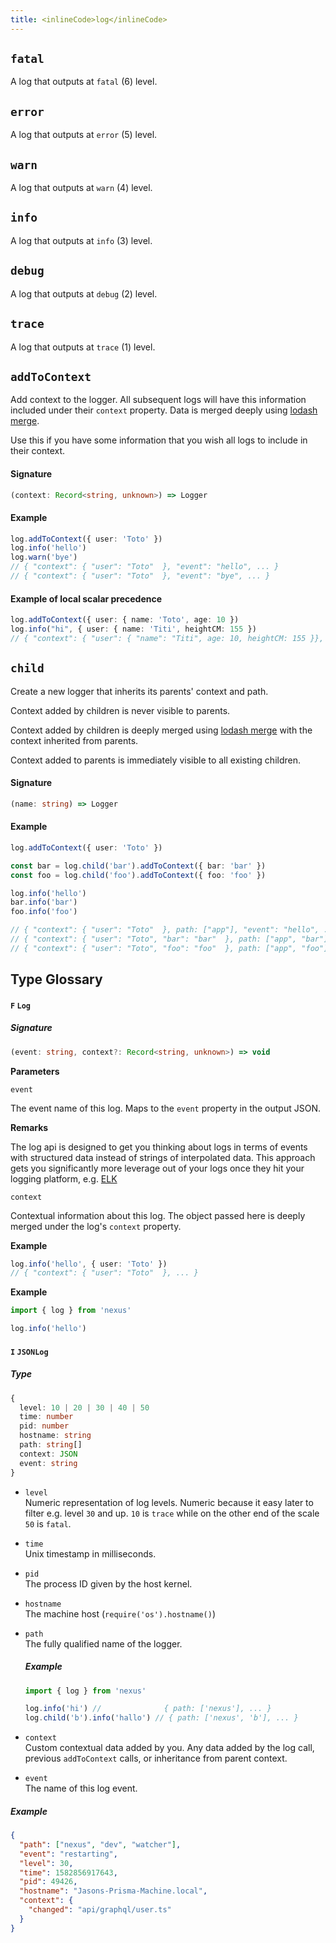 ```yaml
---
title: <inlineCode>log</inlineCode>
---
```


## `fatal`

A log that outputs at `fatal` (6) level.

## `error`

A log that outputs at `error` (5) level.

## `warn`

A log that outputs at `warn` (4) level.

## `info`

A log that outputs at `info` (3) level.

## `debug`

A log that outputs at `debug` (2) level.

## `trace`

A log that outputs at `trace` (1) level.

## `addToContext`

Add context to the logger. All subsequent logs will have this information included under their `context` property. Data is merged deeply using [lodash merge](https://lodash.com/docs/4.17.15#merge).

Use this if you have some information that you wish all logs to include in their context.

#### Signature

<!-- prettier-ignore -->
```ts
(context: Record<string, unknown>) => Logger
```

#### Example

```ts
log.addToContext({ user: 'Toto' })
log.info('hello')
log.warn('bye')
// { "context": { "user": "Toto"  }, "event": "hello", ... }
// { "context": { "user": "Toto"  }, "event": "bye", ... }
```

#### Example of local scalar precedence

```ts
log.addToContext({ user: { name: 'Toto', age: 10 })
log.info("hi", { user: { name: 'Titi', heightCM: 155 })
// { "context": { "user": { "name": "Titi", age: 10, heightCM: 155 }}, ... }
```

## `child`

Create a new logger that inherits its parents' context and path.

Context added by children is never visible to parents.

Context added by children is deeply merged using [lodash merge](https://lodash.com/docs/4.17.15#merge) with the context inherited from parents.

Context added to parents is immediately visible to all existing children.

#### Signature

<!-- prettier-ignore -->
```ts
(name: string) => Logger
```

#### Example

```ts
log.addToContext({ user: 'Toto' })

const bar = log.child('bar').addToContext({ bar: 'bar' })
const foo = log.child('foo').addToContext({ foo: 'foo' })

log.info('hello')
bar.info('bar')
foo.info('foo')

// { "context": { "user": "Toto"  }, path: ["app"], "event": "hello", ... }
// { "context": { "user": "Toto", "bar": "bar"  }, path: ["app", "bar"], "event": "bar", ... }
// { "context": { "user": "Toto", "foo": "foo"  }, path: ["app", "foo"], "event": "foo", ... }
```

## Type Glossary

#### `F` `Log`

##### Signature

```ts
(event: string, context?: Record<string, unknown>) => void
```

**Parameters**

`event`

The event name of this log. Maps to the `event` property in the output JSON.

**Remarks**

The log api is designed to get you thinking about logs in terms of events with structured data instead of strings of interpolated data. This approach gets you significantly more leverage out of your logs once they hit your logging platform, e.g. [ELK](https://www.elastic.co/what-is/elk-stack)

`context`

Contextual information about this log. The object passed here is deeply merged under the log's `context` property.

**Example**

```ts
log.info('hello', { user: 'Toto' })
// { "context": { "user": "Toto"  }, ... }
```

**Example**

```ts
import { log } from 'nexus'

log.info('hello')
```

#### `I` `JSONLog`

##### Type

```ts
{
  level: 10 | 20 | 30 | 40 | 50
  time: number
  pid: number
  hostname: string
  path: string[]
  context: JSON
  event: string
}
```

- `level`  
  Numeric representation of log levels. Numeric because it easy later to filter e.g. level `30` and up. `10` is `trace` while on the other end of the scale `50` is `fatal`.

- `time`  
  Unix timestamp in milliseconds.

- `pid`  
  The process ID given by the host kernel.

- `hostname`  
  The machine host (`require('os').hostname()`)

- `path`  
  The fully qualified name of the logger.

  ##### Example

  ```ts
  import { log } from 'nexus'

  log.info('hi') //              { path: ['nexus'], ... }
  log.child('b').info('hallo') // { path: ['nexus', 'b'], ... }
  ```

- `context`  
  Custom contextual data added by you. Any data added by the log call, previous `addToContext` calls, or inheritance from parent context.

- `event`  
  The name of this log event.

##### Example

```json
{
  "path": ["nexus", "dev", "watcher"],
  "event": "restarting",
  "level": 30,
  "time": 1582856917643,
  "pid": 49426,
  "hostname": "Jasons-Prisma-Machine.local",
  "context": {
    "changed": "api/graphql/user.ts"
  }
}
```
